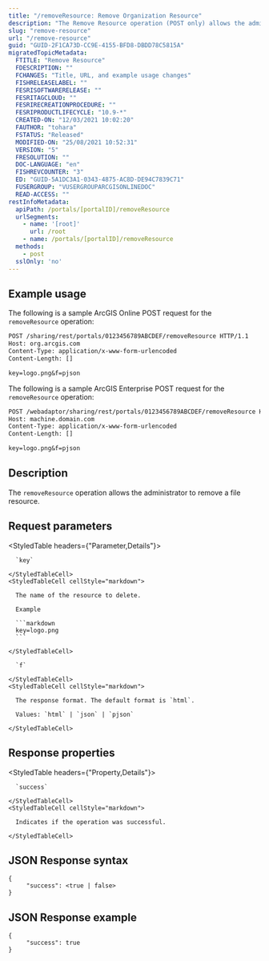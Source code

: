 ```yaml
---
title: "/removeResource: Remove Organization Resource"
description: "The Remove Resource operation (POST only) allows the administrator to remove a file resource."
slug: "remove-resource"
url: "/remove-resource"
guid: "GUID-2F1CA73D-CC9E-4155-BFD8-DBDD78C5815A"
migratedTopicMetadata:
  FTITLE: "Remove Resource"
  FDESCRIPTION: ""
  FCHANGES: "Title, URL, and example usage changes"
  FISHRELEASELABEL: ""
  FESRISOFTWARERELEASE: ""
  FESRITAGCLOUD: ""
  FESRIRECREATIONPROCEDURE: ""
  FESRIPRODUCTLIFECYCLE: "10.9-*"
  CREATED-ON: "12/03/2021 10:02:20"
  FAUTHOR: "tohara"
  FSTATUS: "Released"
  MODIFIED-ON: "25/08/2021 10:52:31"
  VERSION: "5"
  FRESOLUTION: ""
  DOC-LANGUAGE: "en"
  FISHREVCOUNTER: "3"
  ED: "GUID-5A1DC3A1-0343-4875-AC8D-DE94C7839C71"
  FUSERGROUP: "VUSERGROUPARCGISONLINEDOC"
  READ-ACCESS: ""
restInfoMetadata:
  apiPath: /portals/[portalID]/removeResource
  urlSegments:
    - name: '[root]'
      url: /root
    - name: /portals/[portalID]/removeResource
  methods:
    - post
  sslOnly: 'no'
---
```


## Example usage

The following is a sample ArcGIS Online POST request for the `removeResource` operation:

```markdown
POST /sharing/rest/portals/0123456789ABCDEF/removeResource HTTP/1.1
Host: org.arcgis.com
Content-Type: application/x-www-form-urlencoded
Content-Length: []

key=logo.png&f=pjson
``` 

The following is a sample ArcGIS Enterprise POST request for the `removeResource` operation:

```markdown
POST /webadaptor/sharing/rest/portals/0123456789ABCDEF/removeResource HTTP/1.1
Host: machine.domain.com
Content-Type: application/x-www-form-urlencoded
Content-Length: []

key=logo.png&f=pjson
```

## Description

The `removeResource` operation allows the administrator to remove a file resource. 


##  Request parameters

<StyledTable headers={"Parameter,Details"}>
  <StyledTableRow>
    <StyledTableCell cellStyle="markdown">

      `key` 

    </StyledTableCell>
    <StyledTableCell cellStyle="markdown">

      The name of the resource to delete.

      Example

      ```markdown
      key=logo.png
      ```

    </StyledTableCell>
  </StyledTableRow>
  <StyledTableRow>
    <StyledTableCell cellStyle="markdown">

      `f` 

    </StyledTableCell>
    <StyledTableCell cellStyle="markdown">

      The response format. The default format is `html`.

      Values: `html` | `json` | `pjson`

    </StyledTableCell>
  </StyledTableRow>
</StyledTable>


## Response properties

<StyledTable headers={"Property,Details"}>
  <StyledTableRow>
    <StyledTableCell cellStyle="markdown">

      `success` 

    </StyledTableCell>
    <StyledTableCell cellStyle="markdown">

      Indicates if the operation was successful.

    </StyledTableCell>
  </StyledTableRow>
</StyledTable>


## JSON Response syntax

```other
{    
	 "success": <true | false>    
}
```

## JSON Response example

```other
{    
	 "success": true
}
```